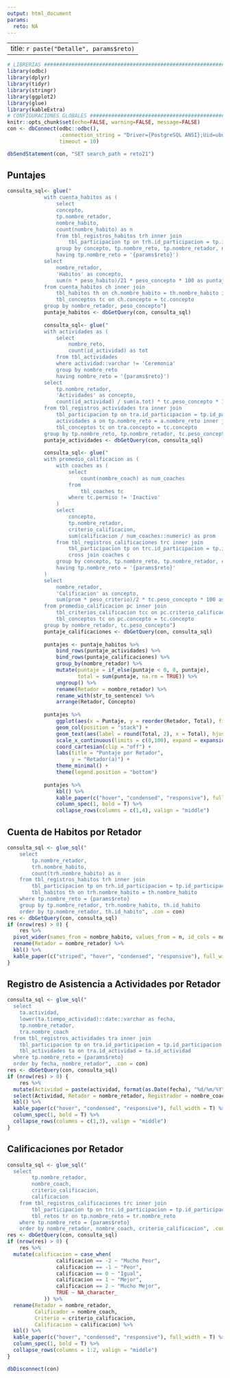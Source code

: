 ```yaml
---
output: html_document
params:
  reto: NA
---
```


---
title: `r paste("Detalle", params$reto)`
---

```r
# LIBRERIAS ####################################################################
library(odbc)
library(dplyr)
library(tidyr)
library(stringr)
library(ggplot2)
library(glue)
library(kableExtra)
# CONFIGURACIONES GLOBALES #####################################################
knitr::opts_chunk$set(echo=FALSE, warning=FALSE, message=FALSE)
con <- dbConnect(odbc::odbc(),
                 .connection_string = "Driver={PostgreSQL ANSI};Uid=ubuntu;Database=herbalife;", 
                 timeout = 10)

dbSendStatement(con, "SET search_path = reto21")
```

## Puntajes

```r
consulta_sql<- glue("
            with cuenta_habitos as (
            	select
            	concepto,
            	tp.nombre_retador,
            	nombre_habito,
            	count(nombre_habito) as n
            	from tbl_registros_habitos trh inner join
            		tbl_participacion tp on trh.id_participacion = tp.id_participacion
            	group by concepto, tp.nombre_reto, tp.nombre_retador, nombre_habito
            	having tp.nombre_reto = '{params$reto}')
            select
            	nombre_retador,
            	'Habitos' as concepto,
            	sum(n * peso_habito)/21 * peso_concepto * 100 as puntaje
            from cuenta_habitos ch inner join
            	tbl_habitos th on ch.nombre_habito = th.nombre_habito inner join
            	tbl_conceptos tc on ch.concepto = tc.concepto
            group by nombre_retador, peso_concepto")
            puntaje_habitos <- dbGetQuery(con, consulta_sql)
            
            consulta_sql<- glue("
            with actividades as (
            	select
            		nombre_reto,
            		count(id_actividad) as tot
            	from tbl_actividades
                where actividad::varchar != 'Ceremonia'
            	group by nombre_reto
            	having nombre_reto = '{params$reto}')
            select
            	tp.nombre_retador,
            	'Actividades' as concepto,
            	count(id_actividad) / sum(a.tot) * tc.peso_concepto * 100 as puntaje
            from tbl_registros_actividades tra inner join
            	tbl_participacion tp on tra.id_participacion = tp.id_participacion inner join
            	actividades a on tp.nombre_reto = a.nombre_reto inner join
            	tbl_conceptos tc on tra.concepto = tc.concepto
            group by tp.nombre_reto, tp.nombre_retador, tc.peso_concepto")
            puntaje_actividades <- dbGetQuery(con, consulta_sql)
            
            consulta_sql<- glue("
            with promedio_calificacion as (
            	with coaches as (
            		select 
            			count(nombre_coach) as num_coaches
            		from
            			tbl_coaches tc
            		where tc.permiso != 'Inactivo'
            	)
            	select
            		concepto,
            		tp.nombre_retador,
            		criterio_calificacion,
            		sum(calificacion / num_coaches::numeric) as prom
            	from tbl_registros_calificaciones trc inner join
            		tbl_participacion tp on trc.id_participacion = tp.id_participacion 
            		cross join coaches c
            	group by concepto, tp.nombre_reto, tp.nombre_retador, criterio_calificacion
            	having tp.nombre_reto = '{params$reto}'
            )
            select
            	nombre_retador,
            	'Calificacion' as concepto,
            	sum(prom * peso_criterio)/2 * tc.peso_concepto * 100 as puntaje
            from promedio_calificacion pc inner join
            	tbl_criterios_calificacion tcc on pc.criterio_calificacion = tcc.criterio_calificacion inner join
            	tbl_conceptos tc on pc.concepto = tc.concepto
            group by nombre_retador, tc.peso_concepto")
            puntaje_calificaciones <- dbGetQuery(con, consulta_sql)
            
            puntajes <- puntaje_habitos %>% 
                bind_rows(puntaje_actividades) %>% 
                bind_rows(puntaje_calificaciones) %>%
                group_by(nombre_retador) %>% 
                mutate(puntaje = if_else(puntaje < 0, 0, puntaje),
                       total = sum(puntaje, na.rm = TRUE)) %>%
                ungroup() %>% 
                rename(Retador = nombre_retador) %>% 
                rename_with(str_to_sentence) %>% 
                arrange(Retador, Concepto)
            
            puntajes %>% 
                ggplot(aes(x = Puntaje, y = reorder(Retador, Total), fill = Concepto)) +
                geom_col(position = "stack") +
                geom_text(aes(label = round(Total, 2), x = Total), hjust = -0.5) +
                scale_x_continuous(limits = c(0,100), expand = expansion(add = c(0, 10))) +
                coord_cartesian(clip = "off") +
                labs(title = "Puntaje por Retador",
                     y = "Retador(a)") +
                theme_minimal() +
                theme(legend.position = "bottom")
            
            puntajes %>% 
                kbl() %>% 
                kable_paper(c("hover", "condensed", "responsive"), full_width = T) %>%
                column_spec(1, bold = T) %>%
                collapse_rows(columns = c(1,4), valign = "middle")
```
## Cuenta de Habitos por Retador

```r
consulta_sql <- glue_sql("
    select
    	tp.nombre_retador,
    	trh.nombre_habito,
    	count(trh.nombre_habito) as n
    from tbl_registros_habitos trh inner join
    	tbl_participacion tp on trh.id_participacion = tp.id_participacion inner join
    	tbl_habitos th on trh.nombre_habito = th.nombre_habito 
    where tp.nombre_reto = {params$reto}
    group by tp.nombre_retador, trh.nombre_habito, th.id_habito
    order by tp.nombre_retador, th.id_habito", .con = con)
res <- dbGetQuery(con, consulta_sql)
if (nrow(res) > 0) {
    res %>% 
  pivot_wider(names_from = nombre_habito, values_from = n, id_cols = nombre_retador) %>% 
  rename(Retador = nombre_retador) %>%
  kbl() %>% 
  kable_paper(c("striped", "hover", "condensed", "responsive"), full_width = T)
}
```
## Registro de Asistencia a Actividades por Retador

```r
consulta_sql <- glue_sql("
  select
  	ta.actividad, 
  	lower(ta.tiempo_actividad)::date::varchar as fecha,
  	tp.nombre_retador,
    tra.nombre_coach
  from tbl_registros_actividades tra inner join
  	tbl_participacion tp on tra.id_participacion = tp.id_participacion left join
  	tbl_actividades ta on tra.id_actividad = ta.id_actividad 
  where tp.nombre_reto = {params$reto}
  order by fecha, nombre_retador", .con = con)
res <- dbGetQuery(con, consulta_sql)
if (nrow(res) > 0) {
    res %>% 
  mutate(Actividad = paste(actividad, format(as.Date(fecha), "%d/%m/%Y"))) %>% 
  select(Actividad, Retador = nombre_retador, Registrador = nombre_coach) %>% 
  kbl() %>% 
  kable_paper(c("hover", "condensed", "responsive"), full_width = T) %>%
  column_spec(1, bold = T) %>%
  collapse_rows(columns = c(1,3), valign = "middle")
}
```

## Calificaciones por Retador

```r
consulta_sql <- glue_sql("
  select
		tp.nombre_retador,
		nombre_coach,
		criterio_calificacion,
		calificacion
	from tbl_registros_calificaciones trc inner join
		tbl_participacion tp on trc.id_participacion = tp.id_participacion inner join 
		tbl_retos tr on tp.nombre_reto = tr.nombre_reto 
	where tp.nombre_reto = {params$reto}
	order by nombre_retador, nombre_coach, criterio_calificacion", .con = con)
res <- dbGetQuery(con, consulta_sql)
if (nrow(res) > 0) {
    res %>% 
  mutate(calificacion = case_when(
                calificacion == -2 ~ "Mucho Peor",
                calificacion == -1 ~ "Peor",
                calificacion == 0 ~ "Igual",
                calificacion == 1 ~ "Mejor",
                calificacion == 2 ~ "Mucho Mejor",
                TRUE ~ NA_character_
            )) %>% 
  rename(Retador = nombre_retador,
         Calificador = nombre_coach,
         Criterio = criterio_calificacion,
         Calificacion = calificacion) %>% 
  kbl() %>% 
  kable_paper(c("hover", "condensed", "responsive"), full_width = T) %>%
  column_spec(1, bold = T) %>%
  collapse_rows(columns = 1:2, valign = "middle")
}
```

```r
dbDisconnect(con)
```

